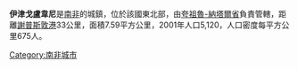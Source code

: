 '''伊津戈盧韋尼'''是[[南非|南非]]的城鎮，位於該國東北部，由[[夸祖魯-納塔爾省|夸祖魯-納塔爾省]]負責管轄，距離[[謝普斯敦港|謝普斯敦港]]33公里，面積7.59平方公里，2001年人口5,120，人口密度每平方公里675人。

{{SouthAfrica-geo-stub}}
[[Category:南非城市|Category:南非城市]]